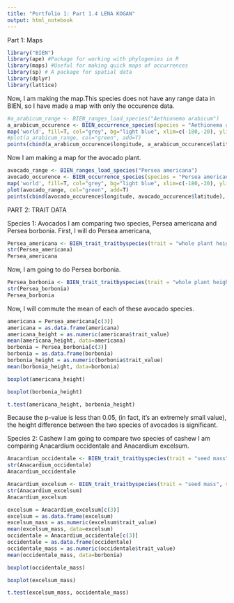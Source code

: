 ```yaml
---
title: "Portfolio 1: Part 1.4 LENA KOGAN"
output: html_notebook
---
```

Part 1: Maps
```r
library("BIEN")
library(ape) #Package for working with phylogenies in R
library(maps) #Useful for making quick maps of occurrences
library(sp) # A package for spatial data
library(dplyr)
library(lattice)
```

Now, I am making the map.This species does not have any range data in BIEN, so I have made a map with only the occurence data.
```r
#a_arabicum_range <- BIEN_ranges_load_species("Aethionema arabicum")
a_arabicum_occurence <- BIEN_occurrence_species(species = "Aethionema arabicum")
map('world', fill=T, col="grey", bg="light blue", xlim=c(-180,-20), ylim=c(-60, 80))
#plot(a_arabicum_range, col="green", add=T)
points(cbind(a_arabicum_occurence$longitude, a_arabicum_occurence$latitude), col="blue", pch=20, cex=1)
```
Now I am making a map for the avocado plant.
```r
avocado_range <- BIEN_ranges_load_species("Persea americana")
avocado_occurence <- BIEN_occurrence_species(species = "Persea americana")
map('world', fill=T, col="grey", bg="light blue", xlim=c(-180,-20), ylim=c(-60, 80))
plot(avocado_range, col="green", add=T)
points(cbind(avocado_occurence$longitude, avocado_occurence$latitude), col="blue", pch=20, cex=1)
```
PART 2: TRAIT DATA

Species 1: Avocados
I am comparing two species, Persea americana and Persea borbonia. First, I will do Persea americana,
```r
Persea_americana <- BIEN_trait_traitbyspecies(trait = "whole plant height", species = "Persea americana")
str(Persea_americana)
Persea_americana
```

Now, I am going to do Persea borbonia.
```r
Persea_borbonia <- BIEN_trait_traitbyspecies(trait = "whole plant height", species = "Persea borbonia")
str(Persea_borbonia)
Persea_borbonia
```
Now, I will commute the mean of each of these avocado species.
```r
americana = Persea_americana[c(3)]
americana = as.data.frame(americana)
americana_height = as.numeric(americana$trait_value)
mean(americana_height, data=americana)
borbonia = Persea_borbonia[c(3)]
borbonia = as.data.frame(borbonia)
borbonia_height = as.numeric(borbonia$trait_value)
mean(borbonia_height, data=borbonia)
```
```r
boxplot(americana_height)
```

```r
boxplot(borbonia_height)
```
```r
t.test(americana_height, borbonia_height)
```

Because the p-value is less than 0.05, (in fact, it's an extremely small value), the height difference between the two species of avocados is significant.

Species 2: Cashew
I am going to compare two species of cashew I am comparing Anacardium occidentale and Anacardium excelsum.
```r
Anacardium_occidentale <- BIEN_trait_traitbyspecies(trait = "seed mass", species = "Anacardium occidentale")
str(Anacardium_occidentale)
Anacardium_occidentale
```
```r
Anacardium_excelsum <- BIEN_trait_traitbyspecies(trait = "seed mass", species = "Anacardium excelsum")
str(Anacardium_excelsum)
Anacardium_excelsum
```
```r
excelsum = Anacardium_excelsum[c(3)]
excelsum = as.data.frame(excelsum)
excelsum_mass = as.numeric(excelsum$trait_value)
mean(excelsum_mass, data=excelsum)
occidentale = Anacardium_occidentale[c(3)]
occidentale = as.data.frame(occidentale)
occidentale_mass = as.numeric(occidentale$trait_value)
mean(occidentale_mass, data=borbonia)
```
```r
boxplot(occidentale_mass)
```
```r
boxplot(excelsum_mass)
```

```r
t.test(excelsum_mass, occidentale_mass)

```




